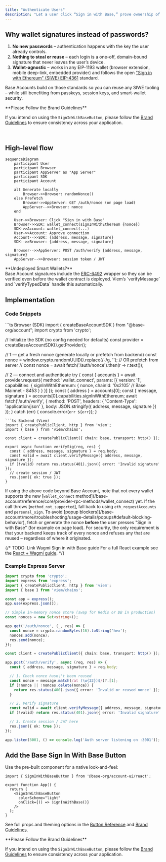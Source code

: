 ```yaml
---
title: "Authenticate Users"
description: "Let a user click “Sign in with Base,” prove ownership of their onchain account, and give your server everything it needs to create a session – using open standards and no passwords"
---
```



## Why wallet signatures instead of passwords?

1. **No new passwords** – authentication happens with the key the user already controls.  
2. **Nothing to steal or reuse** – each login is a one-off, domain-bound signature that never leaves the user’s device.  
3. **Wallet-agnostic** – works in any EIP-1193 wallet (browser extension, mobile deep-link, embedded provider) and follows the open ["Sign in with Ethereum" (SIWE) EIP-4361](https://eips.ethereum.org/EIPS/eip-4361) standard.

Base Accounts build on those standards so you can reuse any SIWE tooling – while still benefiting from passkeys, session keys, and smart-wallet security.

<Warning>
**Please Follow the Brand Guidelines** 

If you intend on using the `SignInWithBaseButton`, please follow the [Brand Guidelines](/base-account/reference/ui-elements/brand-guidelines) to ensure consistency across your application.

<div style={{ display: 'flex', justifyContent: 'center' }}>
  <SignInWithBaseButton />
</div>
<br />
<div style={{ display: 'flex', justifyContent: 'center' }}>
  <SignInWithBaseButton colorScheme="dark" />
</div>

</Warning>

## High-level flow

```mermaid
sequenceDiagram
    participant User
    participant Browser
    participant AppServer as "App Server"
    participant SDK
    participant Account

    alt Generate locally
        Browser->>Browser: randomNonce()
    else Prefetch
        Browser->>AppServer: GET /auth/nonce (on page load)
        AppServer-->>Browser: nonce
    end

    User->>Browser: Click "Sign in with Base"
    Browser->>SDK: wallet_connect(signInWithEthereum {nonce})
    SDK->>Account: wallet_connect(...)
    User->>Account: Approve connection
    Account-->>SDK: {address, message, signature}
    SDK-->>Browser: {address, message, signature}

    Browser-->>AppServer: POST /auth/verify {address, message, signature}
    AppServer-->>Browser: session token / JWT
```

<Note type="info">
**Undeployed Smart Wallets?**  <br/> Base Account signatures include the <a href="https://eips.ethereum.org/EIPS/eip-6492" target="_blank">ERC-6492</a> wrapper so they can be verified even before the wallet contract is deployed.  Viem’s `verifyMessage` and `verifyTypedData` handle this automatically.
</Note>

## Implementation 

### Code Snippets

<CodeGroup>
```ts Browser (SDK)
import { createBaseAccountSDK } from "@base-org/account";
import crypto from 'crypto';

// Initialize the SDK (no config needed for defaults)
const provider = createBaseAccountSDK().getProvider();

// 1 — get a fresh nonce (generate locally or prefetch from backend)
const nonce = window.crypto.randomUUID().replace(/-/g, '');
// OR prefetch from server
// const nonce = await fetch('/auth/nonce').then(r => r.text()); 

// 2 — connect and authenticate
try {
  const { accounts } = await provider.request({
    method: 'wallet_connect',
    params: [{
      version: '1',
      capabilities: {
        signInWithEthereum: { 
          nonce, 
          chainId: '0x2105' // Base Mainnet - 8453
        }
      }
    }]
  });
  const { address } = accounts[0];
  const { message, signature } = accounts[0].capabilities.signInWithEthereum;
  await fetch('/auth/verify', {
    method: 'POST',
    headers: { 'Content-Type': 'application/json' },
    body: JSON.stringify({ address, message, signature })
  });
} catch (err) {
  console.error(`err ${err}`);
}
```
```ts Backend (Viem)
import { createPublicClient, http } from 'viem';
import { base } from 'viem/chains';

const client = createPublicClient({ chain: base, transport: http() });

export async function verifySig(req, res) {
  const { address, message, signature } = req.body;
  const valid = await client.verifyMessage({ address, message, signature });
  if (!valid) return res.status(401).json({ error: 'Invalid signature' });
  // create session / JWT
  res.json({ ok: true });
}
```
</CodeGroup>

<Note type="tip">
If using the above code beyond Base Account, note that not every wallet supports the new [<code>wallet_connect</code> method](/base-account/reference/core/provider-rpc-methods/wallet_connect) yet.  If the call throws [<code>method_not_supported</code>], fall back to using <code>eth_requestAccounts</code> and <code>personal_sign</code>.
</Note>

<Note type="tip">
To avoid [popup blockers](/base-account/more/troubleshooting/usage-details/popups#default-blocking-behavior), fetch or generate the nonce <strong>before</strong> the user presses "Sign in with Base" (for example on page load). For security, the only requirement is that your backend keeps track of every nonce and refuses any that are reused – regardless of where it originated.
</Note>

{/* 
TODO: Link Wagmi Sign in with Base guide
<Note>
For a full React example see the <a href="/docs/base-account/framework-integrations/react-wagmi">React + Wagmi guide</a>.
</Note> */}

### Example Express Server

```ts title="server/auth.ts"
import crypto from 'crypto';
import express from 'express';
import { createPublicClient, http } from 'viem';
import { base } from 'viem/chains';

const app = express();
app.use(express.json());

// Simple in-memory nonce store (swap for Redis or DB in production)
const nonces = new Set<string>();

app.get('/auth/nonce', (_, res) => {
  const nonce = crypto.randomBytes(16).toString('hex');
  nonces.add(nonce);
  res.send(nonce);
});

const client = createPublicClient({ chain: base, transport: http() });

app.post('/auth/verify', async (req, res) => {
  const { address, message, signature } = req.body;

  // 1. Check nonce hasn\'t been reused
  const nonce = message.match(/at (\w{32})$/)?.[1];
  if (!nonce || !nonces.delete(nonce)) {
    return res.status(400).json({ error: 'Invalid or reused nonce' });
  }

  // 2. Verify signature
  const valid = await client.verifyMessage({ address, message, signature });
  if (!valid) return res.status(401).json({ error: 'Invalid signature' });

  // 3. Create session / JWT here
  res.json({ ok: true });
});

app.listen(3001, () => console.log('Auth server listening on :3001'));
```

## Add the Base Sign In With Base Button

Use the pre-built component for a native look-and-feel:

```tsx title="App.tsx"
import { SignInWithBaseButton } from '@base-org/account-ui/react';

export function App() {
  return (
    <SignInWithBaseButton
      colorScheme="light"
      onClick={() => signInWithBase()}
    />
  );
}
```

See full props and theming options in the [Button Reference](/base-account/reference/ui-elements/sign-in-with-base-button) and [Brand Guidelines](/base-account/reference/ui-elements/brand-guidelines).

<Warning>
**Please Follow the Brand Guidelines** 

If you intend on using the `SignInWithBaseButton`, please follow the [Brand Guidelines](/base-account/reference/ui-elements/brand-guidelines) to ensure consistency across your application.

<div style={{ display: 'flex', justifyContent: 'center' }}>
  <SignInWithBaseButton />
</div>
<br />
<div style={{ display: 'flex', justifyContent: 'center' }}>
  <SignInWithBaseButton colorScheme="dark" />
</div>

</Warning>


<PolicyBanner />
